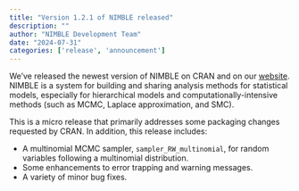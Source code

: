 ```yaml
---
title: "Version 1.2.1 of NIMBLE released"
description: ""
author: "NIMBLE Development Team"
date: "2024-07-31"
categories: ['release', 'announcement']
---
```


We’ve released the newest version of NIMBLE on CRAN and on our [website](https://web.archive.org/web/20250518101613/https://r-nimble.org/). NIMBLE is a system for building and sharing analysis methods for statistical models, especially for hierarchical models and computationally-intensive methods (such as MCMC, Laplace approximation, and SMC).

This is a micro release that primarily addresses some packaging changes requested by CRAN. In addition, this release includes:

  * A multinomial MCMC sampler, `sampler_RW_multinomial`, for random variables following a multinomial distribution.
  * Some enhancements to error trapping and warning messages.
  * A variety of minor bug fixes.